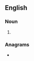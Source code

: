 ==English==

===Noun===
{{head|en|noun plural form}}

# {{plural of|vicegerent|lang=en}}

===Anagrams===
* {{anagrams|en|viceregents}}
